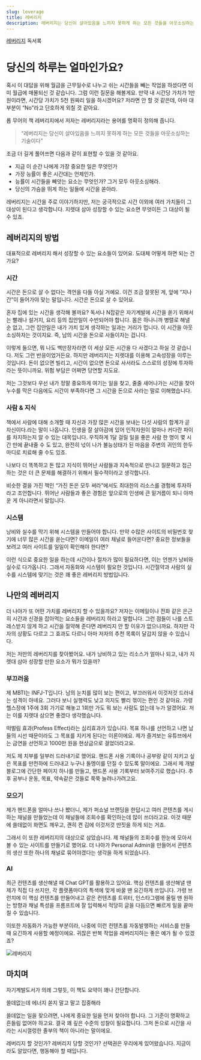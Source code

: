 ```yaml
---
slug: leverage
title: 레버리지
description: 레버리지는 당신이 살아있음을 느끼지 못하게 하는 모든 것들을 아웃소싱하는 기술이다
---
```


[레버리지](https://search.shopping.naver.com/book/catalog/37861973652) 독서록

# 당신의 하루는 얼마인가요?

혹시 이 대답을 위해 월급을 근무일수로 나누고 쉬는 시간들을 빼는 작업을 하셨다면 이미 월급에 매몰되신 것 같습니다. 그럼 이런 질문을 해볼게요. 만약 내 시간당 가치가 1만 원이라면, 시간당 가치가 5천 원짜리 일을 하시겠어요? 저라면 안 할 것 같은데, 아마 대부분이 “No”라고 단호하게 외칠 것 같아요.

롭 무어의 책 레버리지에서 저자는 레버리지라는 용어를 명확히 정의해 줍니다.

> “레버리지는 당신이 살아있음을 느끼지 못하게 하는 모든 것들을 아웃소싱하는 기술이다”

조금 더 길게 풀어쓰면 다음과 같이 표현할 수 있을 것 같아요.

- 지금 이 순간 나에게 가장 중요한 일은 무엇인가
- 가장 능률이 좋은 시간대는 언제인가.
- 능률이 시간들을 빼앗는 요소는 무엇인가? 그거 모두 아웃소싱해라.
- 당신의 가슴을 뛰게 하는 일들에 시간을 쏟아라.

레버리지는 시간을 주로 이야기하지만, 저는 궁극적으로 시간 이외에 여러 가치들이 그 대상이 된다고 생각합니다. 지렛대 삼아 성장할 수 있는 요소면 무엇이든 그 대상이 될 수 있죠.

## 레버리지의 방법

대표적으로 레버리지 해서 성장할 수 있는 요소들이 있어요. 도대체 어떻게 하면 되는 건가요?

### 시간

시간은 돈으로 살 수 없다는 격언을 다들 아실 거예요. 이건 조금 잘못된 게, 앞에 “지나간”이 들어가야 맞는 말입니다. 시간은 돈으로 살 수 있어요.

혼자 집에 있는 시간을 생각해 볼까요? 독서나 N잡같은 자기계발에 시간을 쏟기 위해서는 빨래나 설거지, 요리 등의 집안일이 수반되어야 합니다. 몸은 하나니까 병렬로 해낼 순 없고, 그런 집안일은 내가 가치 있게 생각하는 일과는 거리가 멉니다. 이 시간을 아웃소싱하자는 것이지요. 즉, 남의 시간을 돈으로 사들이자는 겁니다.

이렇게 들으면, 뭐 나도 백만장자라면 이 세상 모든 시간을 다 사겠다고 하실 것 같습니다. 저도 그런 반응이었거든요. 하지만 레버리지는 지렛대를 이용해 고속성장을 이루는 것입니다. 돈이 없으면 빌리고, 시간이 없으면 돈으로 사서라도 스스로의 성장에 투자하라는 뜻이니까요. 위험 부담은 어쩌면 당연할 지도요.

저는 그것보다 우선 내가 정말 중요하게 여기는 일을 찾고, 줄줄 새어나가는 시간을 찾아 누수를 막은 다음에도 시간이 부족하다면 그 시간을 돈으로 사라는 말로 이해했습니다.

### 사람 & 지식

책에서 사람에 대해 소개할 때 자신과 가장 많은 시간을 보내는 다섯 사람의 합계가 곧 자신이다.라는 말이 나옵니다. 인생을 잘 살아감에 있어 인적자원이 얼마나 커다란 파이를 차지하는지 알 수 있는 대목입니다. 우직하게 1달 걸릴 일을 좋은 사람 한 명이 몇 시간 만에 끝내줄 수 도 있고, 완전히 넋이 나가 불능상태가 된 마음을 주변의 귀인의 한두 마디로 치료해 줄 수도 있죠.

나보다 더 똑똑하고 돈 많고 지식이 뛰어난 사람들과 지속적으로 만나고 질문하고 접근하는 것은 더 큰 문제를 해결하기 위해서 필수적이라고 생각합니다.

비슷한 결을 가진 책인 “가진 돈은 모두 써라”에서도 최대한의 리소스를 경험에 투자하라고 조언합니다. 뛰어난 사람들과 좋은 경험은 앞으로의 인생에 큰 밑거름이 되니 아까운 게 아니라면서 말입니다.

### 시스템

낭비와 실수를 막기 위해 시스템을 만들어야 합니다. 만약 수많은 사이트의 비밀번호 찾기에 너무 많은 시간을 쏟는다면? 이메일이 여러 채널로 들어온다면? 중요한 정보들을 보려고 여러 사이트를 일일이 확인해야 한다면?

이런 식으로 중요한 일을 하는데 시간이나 절차가 많이 필요하다면, 이는 언젠가 낭비와 실수로 다가옵니다. 그래서 자동화와 시스템이 필요한 것입니다. 시간절약과 사람의 실수를 시스템에 맞기는 것은 꽤 좋은 레버리지 방법입니다.

## 나만의 레버리지

더 나아가 또 어떤 가치를 레버리지 할 수 있을까요? 저자는 이메일이나 전화 같은 은근히 시간과 신경을 잡아먹는 요소들을 레버리지 하라고 말합니다. 그런 점들이 나를 스트레스받지 않게 하고 시간을 절약해 준다면 레버리지 안 할 이유가 없으니까요. 하지만 각자의 상황도 다르고 그 효과도 다르니 아마 저자의 추천 목록이 달갑지 않을 수 있습니다.

저는 저만의 레버리지를 찾아봤어요. 내가 낭비하고 있는 리소스가 얼마나 되고, 내가 지렛대 삼아 성장할 만한 요소가 뭐가 있을까?

### 부끄러움

제 MBTI는 INFJ-T입니다. 남의 눈치를 많이 보는 편이고, 부끄러워서 이것저것 드러내는 성격이 아녜요. 그러다 보니 실행력도 낮고 의지도 빨리 꺾이는 편인 것 같아요. 가령 헬스장에 1주에 3회 가기로 해놓고 1회만 가도 뭐 보는 사람도 없는데 누가 알겠어요. 저는 이를 지렛대 삼으면 좋겠다 생각했습니다.

떠벌림 효과(Profess Effect)라는 심리효과가 있습니다. 목표 하나를 선언하고 나면 남들의 시선 때문이라도 그 목표를 지키게 된다는 이론이에요. 제가 즐겨보는 유튜브에서는 금연을 선언하고 1000만 원을 현상금으로 걸었더라고요.

저도 제 치부를 일부러 드러내기로 했어요. 핸드폰 사용 기록이나 공부량 같이 지키고 싶은 목표를 만천하에 드러내고 누구나 돌멩이를 던질 수 있도록 말이에요. 그래서 제 개발블로그에 간단한 페이지 하나를 만들고, 핸드폰 사용 기록부터 보여주기로 했습니다. 추후 공부나 운동, 목표, 약속같은 것들로 쭉쭉 늘려나가려고요.

### 모으기

제가 핸드폰을 얼마나 쓰나 봤더니, 제가 퍼쇼널 브랜딩을 한답시고 여러 콘텐츠를 게시하는 채널을 만들었는데 이 채널들에 조회수를 확인하는데 많이 쓰더라고요. 이것 때문에 쓸데없이 화면도 깨우고, 괜히 켠 김에 이것저것 딴짓을 하게 되는 거죠.

그래서 이 또한 레버리지의 대상으로 삼았습니다. 제 채널들의 조회수를 한눈에 모아서 볼 수 있는 사이트를 만들기로 했어요. 더 나아가 Personal Admin을 만들어서 콘텐츠의 생산 또한 하나의 채널로 묶어야겠다는 생각을 하게 되었습니다.

### AI

최근 컨텐츠를 생산해낼 때 Chat GPT를 활용하고 있어요. 핵심 컨텐츠를 생산해낼 땐 제가 직접 다 쓰지만, 각 플랫폼마다의 특색에 맞게 바꿀 땐 요긴하게 쓰입니다. 가령 브런치에 이 핵심 컨텐츠를 만들어내고 같은 컨텐츠를 트위터, 인스타그램에 올릴 땐 원하는 방향과 채널 특성을 프롬프트에 잘 입력해서 적당히 글을 다듬으면 빠르게 일을 끝마칠 수 있습니다.

이또한 자동화가 가능한 부분이라, 나중에 이런 컨텐츠를 자동발행하는 서비스를 만들 때 요긴하게 사용할 예정이에요. 귀찮은 반복 작업을 레버리지하는 좋은 예가 될 수 있겠죠?

![레버리지](https://lnwblzacktgzeiihvxtu.supabase.co/storage/v1/object/public/contents/prod/11.png-58418)

## 마치며

자기계발도서가 의례 그렇듯, 이 책도 요약이 꽤나 간단합니다.

쓸데없는데 에너지 쏟지 말고 말고 집중해라

쓸데없는 일을 찾으려면, 나에게 중요한 일을 먼저 찾아야 합니다. 그 기준이 명확하고 흔들림 없어야 하고요. 결국 꽤 깊은 수준의 성찰이 필요합니다. 그저 돈으로 시간을 사라는 시시껄렁한 졸부의 책이 아니라는 말이에요.

레버리지 할 것인가? 레버리지 당할 것인가? 선택권은 우리에게 있어왔습니다. 지금이라도 알았다면, 행동해야 할 때입니다.
